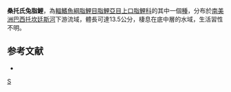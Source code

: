 {{Speciesbox 
| genus = Leporinus
| species = santosi
| authority = [[Britski|Britski]] & [[Birindelli|Birindelli]], 2013
| status = NE
| status_system = IUCN3.1
}}
'''桑托氏兔脂鯉'''，為[[輻鰭魚綱|輻鰭魚綱]][[脂鯉目|脂鯉目]][[脂鯉亞目|脂鯉亞目]][[上口脂鯉科|上口脂鯉科]]的其中一個[[種|種]]，分布於[[南美洲|南美洲]][[巴西|巴西]][[托坎廷斯河|托坎廷斯河]]下游流域，體長可達13.5公分，棲息在底中層的水域，生活習性不明。

==参考文献==
{{refbegin}}
*{{FishBase_species|genus=Leporinus|species=santosi|year=2013|month=9}}
{{refend}}
{{Taxonbar}}

[[Category:兔脂鯉屬|S]]